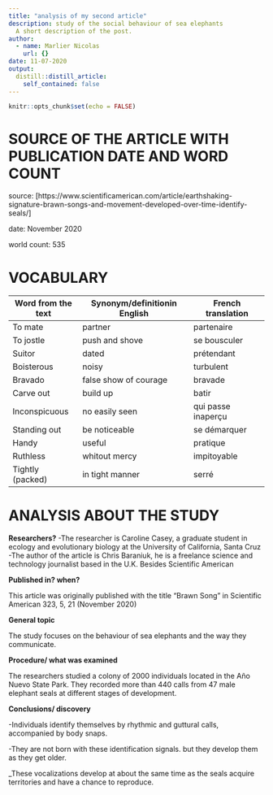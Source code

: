 ```yaml
---
title: "analysis of my second article"
description: study of the social behaviour of sea elephants 
  A short description of the post.
author:
  - name: Marlier Nicolas
    url: {}
date: 11-07-2020
output:
  distill::distill_article:
    self_contained: false
---
```


```r
knitr::opts_chunk$set(echo = FALSE)
```

# SOURCE OF THE ARTICLE WITH PUBLICATION DATE AND WORD COUNT

source: [https://www.scientificamerican.com/article/earthshaking-signature-brawn-songs-and-movement-developed-over-time-identify-seals/]

date: November 2020

world count: 535

# VOCABULARY

| Word from the text | Synonym/definitionin English | French translation  |
| ------------------ | ---------------------------- | ------------------- |
| To mate            | partner                      | partenaire          |
| To jostle          | push and shove               | se bousculer        |
| Suitor             | dated                        | prétendant          |
| Boisterous         | noisy                        | turbulent           |
| Bravado            | false show of courage        | bravade             |
| Carve out          | build up                     | batir               |
| Inconspicuous      | no easily seen               | qui passe inaperçu  |
| Standing out       | be noticeable                | se démarquer        |
| Handy              | useful                       | pratique            |
| Ruthless           | whitout mercy                | impitoyable         |
| Tightly (packed)   | in tight manner              | serré               |


# ANALYSIS ABOUT THE STUDY

**Researchers?**
-The researcher is Caroline Casey, a graduate student in ecology and evolutionary biology at the University of California, Santa Cruz
-The author of the article is Chris Baraniuk, he is a freelance science and technology journalist based in the U.K. Besides Scientific American

**Published in? when?** 

This article was originally published with the title "Brawn Song" in Scientific American 323, 5, 21 (November 2020)

**General topic**

The study focuses on the behaviour of sea elephants and the way they communicate. 

**Procedure/ what was examined**

The researchers studied a colony of 2000 individuals located in the Año Nuevo State Park. They recorded more than 440 calls from 47 male elephant seals at different stages of development.

**Conclusions/ discovery**

-Individuals identify themselves by rhythmic and guttural calls, accompanied by body snaps.

-They are not born with these identification signals. but they develop them as they get older.

_These vocalizations develop at about the same time as the seals acquire territories and have a chance to reproduce.


